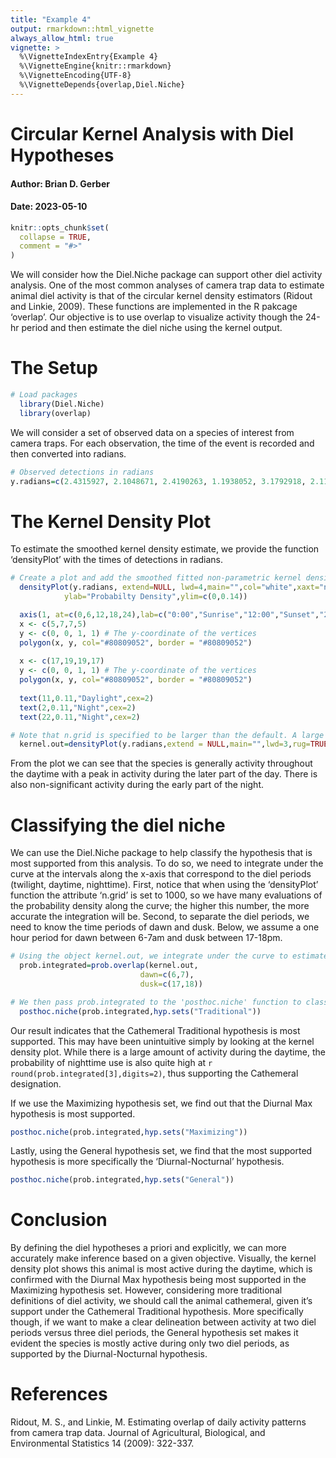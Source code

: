 ```yaml
---
title: "Example 4"
output: rmarkdown::html_vignette
always_allow_html: true
vignette: >
  %\VignetteIndexEntry{Example 4}
  %\VignetteEngine{knitr::rmarkdown}
  %\VignetteEncoding{UTF-8}
  %\VignetteDepends{overlap,Diel.Niche}
---
```


# Circular Kernel Analysis with Diel Hypotheses
#### Author: Brian D. Gerber
#### Date: 2023-05-10

```r
knitr::opts_chunk$set(
  collapse = TRUE,
  comment = "#>"
)
```


We will consider how the Diel.Niche package can support other diel activity analysis. One of the most common analyses of camera trap data to estimate animal diel activity is that of the circular kernel density estimators (Ridout and Linkie, 2009). These functions are implemented in the R pakcage 'overlap'. Our objective is to use overlap to visualize activity though the 24-hr period and then estimate the diel niche using the kernel output.


# The Setup

```r
# Load packages
  library(Diel.Niche)
  library(overlap)
```

We will consider a set of observed data on a species of interest from camera traps. For each observation, the time of the event is recorded and then converted into radians.

```r

# Observed detections in radians
y.radians=c(2.4315927, 2.1048671, 2.4190263, 1.1938052, 3.1792918, 2.1111503, 3.2861059, 3.9269908, 5.1836279, 4.1531855, 4.2223005, 5.3721234, 3.9835395, 3.6191147, 3.3363714, 5.2464597, 2.9719467, 3.4494687, 5.3092916, 3.9332740,  6.0004420, 3.8327430, 2.2179644, 4.1783182, 2.8148670, 2.4755750, 3.9144244, 2.0420352, 0.2513274, 1.5393804, 4.0212386, 3.8201767, 3.8264599, 4.2662828, 3.6316811, 3.5876988, 1.9540706, 3.8453094, 2.9593803, 2.7017697)
```

# The Kernel Density Plot

To estimate the smoothed kernel density estimate, we provide the function 'densityPlot' with the times of detections in radians.

```r

# Create a plot and add the smoothed fitted non-parametric kernel density estimate
  densityPlot(y.radians, extend=NULL, lwd=4,main="",col="white",xaxt="none",
            ylab="Probabilty Density",ylim=c(0,0.14))

  axis(1, at=c(0,6,12,18,24),lab=c("0:00","Sunrise","12:00","Sunset","24:00"))
  x <- c(5,7,7,5)
  y <- c(0, 0, 1, 1) # The y-coordinate of the vertices
  polygon(x, y, col="#80809052", border = "#80809052")
  
  x <- c(17,19,19,17)
  y <- c(0, 0, 1, 1) # The y-coordinate of the vertices
  polygon(x, y, col="#80809052", border = "#80809052")
  
  text(11,0.11,"Daylight",cex=2)
  text(2,0.11,"Night",cex=2)
  text(22,0.11,"Night",cex=2)

# Note that n.grid is specified to be larger than the default. A large number of density values are needed below when using the 'prob.overlap' function.  
  kernel.out=densityPlot(y.radians,extend = NULL,main="",lwd=3,rug=TRUE,add=TRUE,n.grid=1000)
```

From the plot we can see that the species is generally activity throughout the daytime with a peak in activity during the later part of the day. There is also non-significant activity during the early part of the night. 

# Classifying the diel niche

We can use the Diel.Niche package to help classify the hypothesis that is most supported from this analysis. To do so, we need to integrate under the curve at the intervals along the x-axis that correspond to the diel periods (twilight, daytime, nighttime). First, notice that when using the 'densityPlot' function the attribute 'n.grid' is set to 1000, so we have many evaluations of the probability density along the curve; the higher this number, the more accurate the integration will be. Second, to separate the diel periods, we need to know the time periods of dawn and dusk. Below, we assume a one hour period for dawn between 6-7am and dusk between 17-18pm. 

```r
# Using the object kernel.out, we integrate under the curve to estimate the three probabilities
  prob.integrated=prob.overlap(kernel.out,
                             dawn=c(6,7),
                             dusk=c(17,18))

# We then pass prob.integrated to the 'posthoc.niche' function to classify the hypothesis that is most supported under the Traditional hypothesis set
  posthoc.niche(prob.integrated,hyp.sets("Traditional"))

```

Our result indicates that the Cathemeral Traditional hypothesis is most supported. This may have been unintuitive simply by looking at the kernel density plot. While there is a large amount of activity during the daytime, the probability of nighttime use is also quite high at `r round(prob.integrated[3],digits=2)`, thus supporting the Cathemeral designation. 

If we use the Maximizing hypothesis set, we find out that the Diurnal Max hypothesis is most supported. 

```r
posthoc.niche(prob.integrated,hyp.sets("Maximizing"))
```

Lastly, using the General hypothesis set, we find that the most supported hypothesis is more specifically the 'Diurnal-Nocturnal' hypothesis. 

```r
posthoc.niche(prob.integrated,hyp.sets("General"))
```

# Conclusion

By defining the diel hypotheses a priori and explicitly, we can more accurately make inference based on a given objective. Visually, the kernel density plot shows this animal is most active during the daytime, which is confirmed with the Diurnal Max hypothesis being most supported in the Maximizing hypothesis set. However, considering more traditional definitions of diel activity, we should call the animal cathemeral, given it's support under the Cathemeral Traditional hypothesis. More specifically though, if we want to make a clear delineation between activity at two diel periods versus three diel periods, the General hypothesis set makes it evident the species is mostly active during only two diel periods, as supported by the Diurnal-Nocturnal hypothesis.


# References

Ridout, M. S., and Linkie, M. Estimating overlap of daily activity patterns from camera trap data. Journal of Agricultural, Biological, and Environmental Statistics 14 (2009): 322-337.
